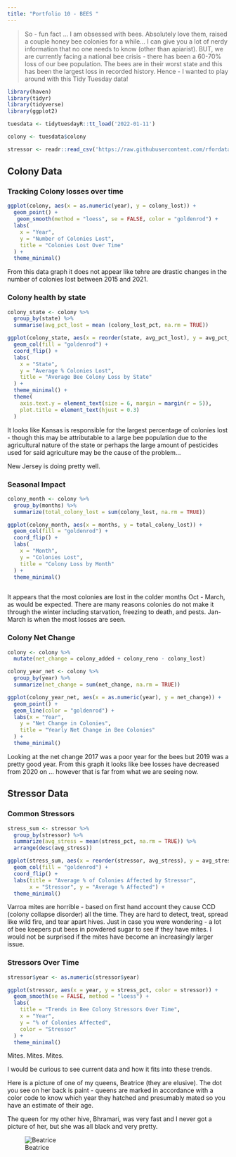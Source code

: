 ```yaml
---
title: "Portfolio 10 - BEES "
---
```


> So - fun fact ... I am obsessed with bees. Absolutely love them, raised a couple honey bee colonies for a while... I can give you a lot of nerdy information that no one needs to know (other than apiarist). BUT, we are currently facing a national bee crisis - there has been a 60-70% loss of our bee population. The bees are in their worst state and this has been the largest loss in recorded history. Hence - I wanted to play around with this Tidy Tuesday data!


```r
library(haven)
library(tidyr)
library(tidyverse)
library(ggplot2)
```

```r

tuesdata <- tidytuesdayR::tt_load('2022-01-11')

colony <- tuesdata$colony

```

```r
stressor <- readr::read_csv('https://raw.githubusercontent.com/rfordatascience/tidytuesday/main/data/2022/2022-01-11/stressor.csv')

```
## Colony Data 

### Tracking Colony losses over time 

```r
ggplot(colony, aes(x = as.numeric(year), y = colony_lost)) +
  geom_point() + 
   geom_smooth(method = "loess", se = FALSE, color = "goldenrod") +
  labs(
    x = "Year",
    y = "Number of Colonies Lost",
    title = "Colonies Lost Over Time"
  ) +
  theme_minimal()
```
From this data graph it does not appear like tehre are drastic changes in the number of colonies lost between 2015 and 2021. 

### Colony health by state
```r
colony_state <- colony %>%  
  group_by(state) %>% 
  summarise(avg_pct_lost = mean (colony_lost_pct, na.rm = TRUE))
```

```r
ggplot(colony_state, aes(x = reorder(state, avg_pct_lost), y = avg_pct_lost)) +
  geom_col(fill = "goldenrod") +
  coord_flip() +
  labs(
    x = "State",
    y = "Average % Colonies Lost",
    title = "Average Bee Colony Loss by State"
  ) +
  theme_minimal() +  
  theme(
    axis.text.y = element_text(size = 6, margin = margin(r = 5)),
    plot.title = element_text(hjust = 0.3)
  )
```
It looks like Kansas is responsible for the largest percentage of colonies lost - though this may be attributable to a large bee population due to the agricultural nature of the state or perhaps the large amount of pesticides used for said agriculture may be the cause of the problem... 

New Jersey is doing pretty well. 

### Seasonal Impact

```r
colony_month <- colony %>%
  group_by(months) %>%
  summarize(total_colony_lost = sum(colony_lost, na.rm = TRUE))
```

```r
ggplot(colony_month, aes(x = months, y = total_colony_lost)) +
  geom_col(fill = "goldenrod") +
  coord_flip() +
  labs(
    x = "Month",
    y = "Colonies Lost",
    title = "Colony Loss by Month"
  ) +
  theme_minimal() 
  
```

It appears that the most colonies are lost in the colder months Oct - March, as would be expected. There are many reasons colonies do not make it through the winter including starvation, freezing to death, and pests. Jan-March is when the most losses are seen. 

### Colony Net Change 
```r
colony <- colony %>%
  mutate(net_change = colony_added + colony_reno - colony_lost)

```


```r
colony_year_net <- colony %>%
  group_by(year) %>%
  summarize(net_change = sum(net_change, na.rm = TRUE))
```

```r

ggplot(colony_year_net, aes(x = as.numeric(year), y = net_change)) +
  geom_point() + 
  geom_line(color = "goldenrod") +
  labs(x = "Year",
    y = "Net Change in Colonies",
    title = "Yearly Net Change in Bee Colonies"
  ) +
  theme_minimal()

```

Looking at the net change 2017 was a poor year for the bees but 2019 was a pretty good year. From this graph it looks like bee losses have decreased from 2020 on ... however that is far from what we are seeing now. 

## Stressor Data 

### Common Stressors 

```r
stress_sum <- stressor %>%  
  group_by(stressor) %>% 
  summarize(avg_stress = mean(stress_pct, na.rm = TRUE)) %>% 
  arrange(desc(avg_stress))
```

```r
ggplot(stress_sum, aes(x = reorder(stressor, avg_stress), y = avg_stress)) +
  geom_col(fill = "goldenrod") +
  coord_flip() +
  labs(title = "Average % of Colonies Affected by Stressor",
       x = "Stressor", y = "Average % Affected") +
  theme_minimal()
```
Varroa mites are horrible - based on first hand account they cause CCD (colony collapse disorder) all the time. They are hard to detect, treat, spread like wild fire, and tear apart hives. Just in case you were wondering - a lot of bee keepers put bees in powdered sugar to see if they have mites. I would not be surprised if the mites have become an increasingly larger issue. 

### Stressors Over Time 

```r
stressor$year <- as.numeric(stressor$year)
```

```r

ggplot(stressor, aes(x = year, y = stress_pct, color = stressor)) +
  geom_smooth(se = FALSE, method = "loess") +
  labs(
    title = "Trends in Bee Colony Stressors Over Time",
    x = "Year",
    y = "% of Colonies Affected",
    color = "Stressor"
  ) +
  theme_minimal()
```

Mites. Mites. Mites.

I would be curious to see current data and how it fits into these trends. 

Here is a picture of one of my queens, Beatrice (they are elusive). The dot you see on her back is paint - queens are marked in accordance with a color code to know which year they hatched and presumably mated so you have an estimate of their age. 

The queen for my other hive, Bhramari, was very fast and I never got a picture of her, but she was all black and very pretty. 

![Beatrice](IMG_1470.PNG)


